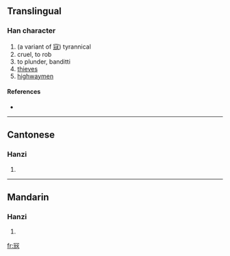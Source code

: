 ==Translingual==

===Han character===
{{Han char|rn=14|rad=冖|as=07|sn=9|four=|canj=月一山女 (BMUV)}}

# (a variant of [[寇]]) tyrannical
# cruel, to rob
# to plunder, banditti
# [[thieves]]
# [[highwaymen]]

====References====
* {{Han ref|kx=0130.231|hdz=10304.010|uh=34C2|ud=13506}}

----

==Cantonese==

===Hanzi===
{{yue-hanzi|jyut=|y=kaau3, taau3}}

# {{defn|Cantonese}}

----

==Mandarin==

===Hanzi===
{{cmn-hanzi|pin=[[kòu]] ([[kou4]])|wg=k'ou<sup>4</sup>}}

# {{defn|Mandarin}}

[[fr:㓂]]